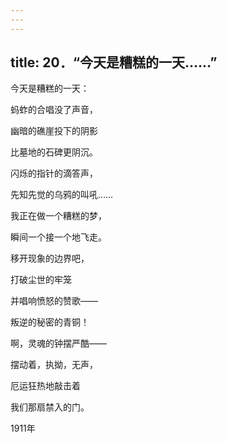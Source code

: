 ```yaml
---
---
---
```

title: 20．“今天是糟糕的一天……”
---




今天是糟糕的一天：

蚂蚱的合唱没了声音，

幽暗的礁崖投下的阴影

比墓地的石碑更阴沉。

闪烁的指针的滴答声，

先知先觉的乌鸦的叫吼……

我正在做一个糟糕的梦，

瞬间一个接一个地飞走。

移开现象的边界吧，

打破尘世的牢笼

并唱响愤怒的赞歌——

叛逆的秘密的青铜！

啊，灵魂的钟摆严酷——

摆动着，执拗，无声，

厄运狂热地敲击着

我们那扇禁入的门。

1911年